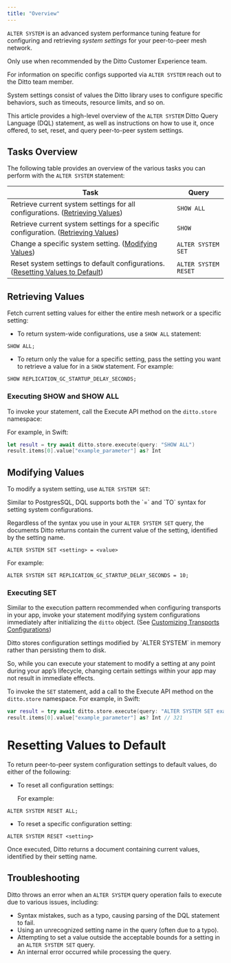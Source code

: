 ```yaml
---
title: "Overview"
---
```


`ALTER SYSTEM` is an advanced system performance tuning feature for configuring and retrieving *system settings* for your peer-to-peer mesh network.

<Warning>
Only use when recommended by the Ditto Customer Experience team.

For information on specific configs supported via `ALTER SYSTEM` reach out to the Ditto team member.
</Warning>

System settings consist of values the Ditto library uses to configure specific behaviors, such as timeouts, resource limits, and so on.

This article provides a high-level overview of the `ALTER SYSTEM` Ditto Query Language (DQL) statement, as well as instructions on how to use it, once offered, to set, reset, and query peer-to-peer system settings.

## Tasks Overview

The following table provides an overview of the various tasks you can perform with the `ALTER SYSTEM` statement:

| **Task**                                                                               | **Query**            |
| -------------------------------------------------------------------------------------- | -------------------- |
| Retrieve current system settings for all configurations. ([Retrieving Values](#retrieving-values))       | `SHOW ALL`           |
| Retrieve current system settings for a specific configuration. ([Retrieving Values](#retrieving-values)) | `SHOW`               |
| Change a specific system setting. ([Modifying Values](#modifying-values))                               | `ALTER SYSTEM SET`   |
| Reset system settings to default configurations. ([Resetting Values to Default](#resetting-values-to-default))     | `ALTER SYSTEM RESET` |

## Retrieving Values

Fetch current setting values for either the entire mesh network or a specific setting:

- To return system-wide configurations, use a `SHOW ALL` statement:

<CodeGroup>

```mysql DQL
SHOW ALL;
```

</CodeGroup>

- To return only the value for a specific setting, pass the setting you want to retrieve a value for in a `SHOW` statement. For example:

<CodeGroup>

```mysql DQL
SHOW REPLICATION_GC_STARTUP_DELAY_SECONDS;
```

</CodeGroup>

### Executing SHOW and SHOW ALL

To invoke your statement, call the Execute API method on the `ditto.store` namespace:

For example, in Swift:

```swift Swift
let result = try await ditto.store.execute(query: "SHOW ALL")
result.items[0].value["example_parameter"] as? Int
```

## Modifying Values

To modify a system setting, use `ALTER SYSTEM SET`:

<Info>
Similar to PostgresSQL, DQL supports both the `=` and `TO` syntax for setting system configurations.

Regardless of the syntax you use in your `ALTER SYSTEM SET` query, the documents Ditto returns contain the current value of the setting, identified by the setting name.
</Info>

<CodeGroup>

```mysql DQL
ALTER SYSTEM SET <setting> = <value>
```

</CodeGroup>

For example:

<CodeGroup>

```mysql DQL
ALTER SYSTEM SET REPLICATION_GC_STARTUP_DELAY_SECONDS = 10;
```

</CodeGroup>

### Executing SET

Similar to the execution pattern recommended when configuring transports in your app, invoke your statement modifying system configurations immediately after initializing the `ditto` object. (See [Customizing Transports Configurations](/sdk/v4-7/sync/customizing-transport-configurations))

<Warning>
Ditto stores configuration settings modified by `ALTER SYSTEM` in memory rather than persisting them to disk.

So, while you can execute your statement to modify a setting at any point during your app’s lifecycle, changing certain settings within your app may not result in immediate effects.
</Warning>

To invoke the `SET` statement, add a call to the Execute API method on the `ditto.store` namespace. For example, in Swift:

```swift Swift
var result = try await ditto.store.execute(query: "ALTER SYSTEM SET example_parameter = 321")
result.items[0].value["example_parameter"] as? Int // 321
```

# Resetting Values to Default

To return peer-to-peer system configuration settings to default values, do either of the following:

- To reset all configuration settings:

  For example:

<CodeGroup>

```mysql DQL
ALTER SYSTEM RESET ALL;
```

</CodeGroup>

- To reset a specific configuration setting:

<CodeGroup>

```mysql DQL
ALTER SYSTEM RESET <setting>
```

</CodeGroup>

Once executed, Ditto returns a document containing current values, identified by their setting name.

## Troubleshooting

Ditto throws an error when an `ALTER SYSTEM` query operation fails to execute due to various issues, including:

- Syntax mistakes, such as a typo, causing parsing of the DQL statement to fail.
- Using an unrecognized setting name in the query (often due to a typo).
- Attempting to set a value outside the acceptable bounds for a setting in an `ALTER SYSTEM SET` query.
- An internal error occurred while processing the query.


